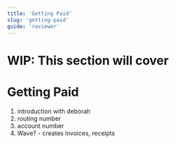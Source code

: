 ```yaml
---
title: 'Getting Paid'
slug: 'getting-paid'
guide: 'reviewer'
---
```


# WIP: This section will cover
# Getting Paid

1. introduction with deborah
2. routing number
3. account number
4. Wave? - creates invoices, receipts